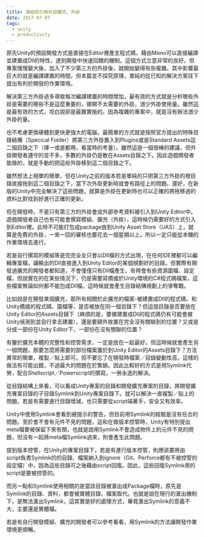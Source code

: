```yaml
---
title: 連結和引用外部擴充、外掛
date: 2017-07-07
tags:
  - unity
  - productivity
---
```


原先Unity的預設開發方式是直接在Editor裡產生程式碼，藉由Mono可以直接編譯並建置成Dll的特性，達到開發中快速回饋的機制。這個方式立意非常的良好，但專案慢慢變大後，加入了不少第三方的外掛後，就開始變得有些複雜。其中影響最巨大的就是編譯建置的時間。但本篇並不探究原理，單純的從已知的解決方案往下提出有利於開發的作業環境。

解決第三方外掛過多導致每次編譯建置的時間增加，最有效的方式就是分析哪些外掛是需要的哪些不是這麼重要的，挪開不太需要的外掛，澸少外掛使用量。雖然這是最有效的方式，坦白說卻是最難實施的。因為複雜的專案中，就是沒有辦法澸少外掛的量。

也不考慮更換硬體到更快更強大的電腦，最簡單的方式就是按照官方提出的特殊目錄結構（Specical Folder）將第三方外掛置入到Plugins或是Standard Assets這二個目錄之下（擇一或是都用，看當時的考量）。雖然這是一個很棒的建議，但外掛開發者遵守的並不多，多數的外掛仍是散在Assets目錄之下。因此遊戲開發者能做的，就是手動的把這些外掛移到這二個目錄之下。

雖然想法上相單的簡單，但在Unity之前的版本若是單純的只把第三方外掛的根目錄直接拖到這二個目錄之下，當下次外掛更新時就會有路徑上的問題。還好，在新版的Unity中完全解決了這些問題，就算是外掛在更新時也可以正確的將拖移過的資料比對找到好進行正確的更新。

但在開發時，不是只有第三方的外掛會成外部參考資料被引入到Unity Editor中。遊戲開發者自己也有可能會撰寫模組、擴充（外掛），這時候仍需要好的方式引入到Editor裡。此時不可能打包成package放到Unity Asset Store（UAS）上，就算是免費的外掛，一來一回的審核也要花去一個星期以上。所以一定只能從本機的作業環境去進行。

若是自行撰寫的模組等是完完全全只會以Dll檔的方式出現，在任何IDE裡都可以編輯專案檔，讓輸出的Dll直接進入到Unity Editor的某個規劃好的目䤸。但實際有開發過擴充的開發者都知道，不會僅僅只有Dll檔產生，有時會有些資源圖檔、設定檔，但說實在的在某些情況下，仍是需要寫橋接於Unity環境的C#程式碼檔案，這些檔案無論如何都不能包成Dll檔。這時候就會產生目錄結構規劃上的爭奪戰。

比如說是在開發某個擴充，那所有相關於此擴充的檔案-被建置成Dll的程式碼、和Unity橋接的程式碼、圖檔等，是否被放在同一個目錄下？但這個目錄是否要放在Unity Editor的Assets目錄下（麻煩的是，要被建置成Dll的程式碼仍有可能會被Unity偵測到並自行拿去建置），還是要額外放置在完全沒有關聯到的位置？又或是分成一部份在Unity Editor下，一部份在沒有關聯的位置？

有鑒於擴充本體的完整性和控管需求，一定是放在一起最好。但這時候就會產生另一個問題，那要怎麼將需要的部份檔案置於到Unity Editor的Assets目錄下？方法異常的簡單，複製／貼上即可。但不要忘了在開發時檔案／目錄變動性高，這樣的做法有可能出錯，不過最大的問題在於繁鎖。因此比較好的方式是用Symlink代勞，配合Shellscript／Powerscript的撰寫，一勞永逸的解決。

從目錄結構上來看，可以看成Unity專案的目錄和開發擴充專案的目錄，將開發擴充專案目錄的子目錄Symlink到Unity專案目錄下。就可以解決一直複製／貼上的問題。若是有需要進行目錄增減，也只需要從script端著手，安全又有效率。

Unity中使用Symlink會看到被提示的警告，但目前用Symlink的經驗是沒有任合的問題。至於會不會有元件不見的問題，這和在做版本控管時，Unity有特別提出meta檔要被保留下來有關，也就是說用Symlink不會造成物件上的元件不見的問題，但沒有一起將meta檔Symlink過來，則會產生此問題。

提到版本控管，在Unity的專案目錄下，若是有進行版本控管，則應該要將由script負責Symlink的的目錄、檔案納入到ignore（Git、Perforce都有不被控管的設定檔）中，因為這些目錄可之後藉由script回復。因此，這些回復Symlink用的script是要被控管的。

而另一點和Symlink使用相關的是當該目錄被滙出成Package檔時，原先是Symlink的目錄、資料，都會被實體目錄、檔案取代。也就是說在現行的滙出機制下，是無法滙出Symlink，這其實是好的處理方式，畢竟滙出Symlink的意義不大，主要還是實體檔。

若是有自行開發模組、擴充的開發者可以參考看看，用Symlink的方法讓開發作業環境更順暢。